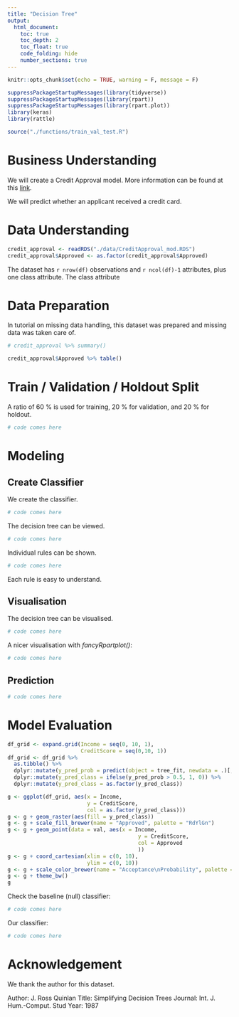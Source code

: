 ```yaml
---
title: "Decision Tree"
output: 
  html_document:
    toc: true
    toc_depth: 2
    toc_float: true
    code_folding: hide
    number_sections: true
---
```


```r
knitr::opts_chunk$set(echo = TRUE, warning = F, message = F)
```

```r
suppressPackageStartupMessages(library(tidyverse))
suppressPackageStartupMessages(library(rpart))
suppressPackageStartupMessages(library(rpart.plot))
library(keras)
library(rattle)

source("./functions/train_val_test.R")
```


# Business Understanding

We will create a Credit Approval model. More information can be found at this [link](http://archive.ics.uci.edu/ml/datasets/credit+approval).

We will predict whether an applicant received a credit card.

# Data Understanding

```r
credit_approval <- readRDS("./data/CreditApproval_mod.RDS")
credit_approval$Approved <- as.factor(credit_approval$Approved)
```

The dataset has `r nrow(df)` observations and `r ncol(df)-1` attributes, plus one class attribute. The class attribute   

# Data Preparation

In tutorial on missing data handling, this dataset was prepared and missing data was taken care of.

```r
# credit_approval %>% summary()
```

```r
credit_approval$Approved %>% table()
```

# Train / Validation / Holdout Split

A ratio of 60 % is used for training, 20 % for validation, and 20 % for holdout.

```r
# code comes here
```

# Modeling

## Create Classifier

We create the classifier.

```r
# code comes here
```


The decision tree can be viewed.

```r
# code comes here
```

Individual rules can be shown.

```r
# code comes here
```

Each rule is easy to understand.

## Visualisation

The decision tree can be visualised.

```r
# code comes here
```




A nicer visualisation with *fancyRpartplot()*:

```r
# code comes here
```


## Prediction

```r
# code comes here
```

# Model Evaluation

```r
df_grid <- expand.grid(Income = seq(0, 10, 1),
                       CreditScore = seq(0,10, 1))
df_grid <- df_grid %>% 
  as.tibble() %>% 
  dplyr::mutate(y_pred_prob = predict(object = tree_fit, newdata = .)[, 2]) %>% 
  dplyr::mutate(y_pred_class = ifelse(y_pred_prob > 0.5, 1, 0)) %>% 
  dplyr::mutate(y_pred_class = as.factor(y_pred_class))

g <- ggplot(df_grid, aes(x = Income,
                         y = CreditScore,
                         col = as.factor(y_pred_class)))
g <- g + geom_raster(aes(fill = y_pred_class))
g <- g + scale_fill_brewer(name = "Approved", palette = "RdYlGn")
g <- g + geom_point(data = val, aes(x = Income,
                                         y = CreditScore,
                                         col = Approved
                                         ))
g <- g + coord_cartesian(xlim = c(0, 10),
                         ylim = c(0, 10))
g <- g + scale_color_brewer(name = "Acceptance\nProbability", palette = "RdYlGn")
g <- g + theme_bw()
g
```

Check the baseline (null) classifier:

```r
# code comes here
```

Our classifier:

```r
# code comes here
```


# Acknowledgement

We thank the author for this dataset.

Author: J. Ross Quinlan
Title: Simplifying Decision Trees
Journal: Int. J. Hum.-Comput. Stud
Year: 1987

